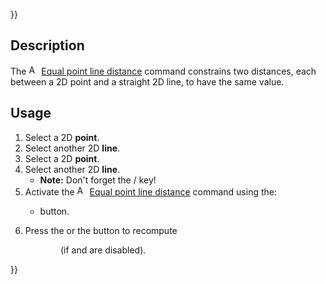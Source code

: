 {{UnfinishedDocu{{#translation:}}}}
<languages/>

{{Docnav
|[[Assembly3_ConstraintPointsProjectDistance|Points project distance]]
|[[Assembly3_ConstraintColinear|Colinear]]
|[[Assembly3_Workbench|Assembly3]]
|IconL=Assembly_ConstraintPointsProjectDistance.svg
|IconR=Assembly_ConstraintColinear.svg‎‎
|IconC=Assembly3_workbench_icon.svg
}}

{{GuiCommand
|Name=Assembly3 ConstraintEqualPointLineDistance
|Icon=Assembly_ConstraintEqualPointLineDistance.svg
|Workbenches=[[Assembly3_Workbench|Assembly3]]
}}

== Description ==

The [[Image:Assembly_ConstraintEqualPointLineDistance.svg|16px]] [[Assembly3_ConstraintEqualPointLineDistance|Equal point line distance]] command constrains two distances, each between a 2D point and a straight 2D line, to have the same value.

== Usage == 

# Select a 2D '''point'''.
# Select another 2D '''line'''.
# Select a 2D '''point'''.
# Select another 2D '''line'''.
#*'''Note:''' Don't forget the {{KEY|Control}}/{{KEY|Command}} key!
# Activate the [[Image:Assembly_ConstraintEqualPointLineDistance.svg|16px]] [[Assembly3_ConstraintEqualPointLineDistance|Equal point line distance]] command using the:
#* {{Button|[[Image:Assembly_ConstraintEqualPointLineDistance.svg|16px]] [[Assembly3_ConstraintEqualPointLineDistance|Equal point line distance]]}} button.
# Press the {{Button|[[Image:Assembly3_workbench_icon.svg|16px]] [[Assembly3_ResolveConstraints|Solve constraints]]}} or the {{Button|[[Image:Assembly_QuickSolve.svg|16px]] [[Assembly3_QuickSolve|Quick solve]]}} button to recompute 
:: (if {{Button|[[Image:Assembly_AutoRecompute.svg|16px]] [[Assembly3_AutoRecompute|Auto recompute]]}} and {{Button|[[Image:Assembly_SmartRecompute.svg|16px]] [[Assembly3_SmartRecompute|Smart recompute]]}} are disabled).


{{Docnav
|[[Assembly3_ConstraintPointsProjectDistance|Points project distance]]
|[[Assembly3_ConstraintColinear|Colinear]]
|[[Assembly3_Workbench|Assembly3]]
|IconL=Assembly_ConstraintPointsProjectDistance.svg
|IconR=Assembly_ConstraintColinear.svg‎‎
|IconC=Assembly3_workbench_icon.svg
}}

{{Userdocnavi{{#translation:}}}}